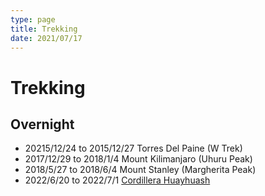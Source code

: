 ```yaml
---
type: page
title: Trekking
date: 2021/07/17
---
```


# Trekking

## Overnight

- 20215/12/24 to 2015/12/27 Torres Del Paine (W Trek)
- 2017/12/29 to 2018/1/4 Mount Kilimanjaro (Uhuru Peak)
- 2018/5/27 to 2018/6/4 Mount Stanley (Margherita Peak)
- 2022/6/20 to 2022/7/1 [Cordillera Huayhuash](./trekking/cordillera-huayhuash)
